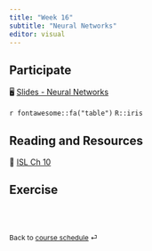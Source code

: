 ```yaml
---
title: "Week 16"
subtitle: "Neural Networks"
editor: visual
---
```


::: callout-important
:::

## Participate

🖥️ [Slides - Neural Networks](/slides/17-neural-net.html)

`r fontawesome::fa("table")` `R::iris`

## Reading and Resources

📖 [ISL Ch 10](https://www.statlearning.com/)

## Exercise

<!-- 📋 [Lab-24 K-Means Clustering](/exercise/lab24-kmeans.html) -->

<!-- `r fontawesome::fa("table")` [`palmerpenguins`](https://allisonhorst.github.io/palmerpenguins/)`::penguins` -->

<!-- ```{r} -->
<!-- #| eval: false -->
<!-- library(palmerpenguins) -->
<!-- peng <- penguins[complete.cases(penguins), ] |>  -->
<!--     select(flipper_length_mm, bill_length_mm) -->
<!-- ``` -->

<br><br>

::: {style="font-size: 0.875em;"}
Back to [course schedule](/ "Course schedule") ⏎
:::
